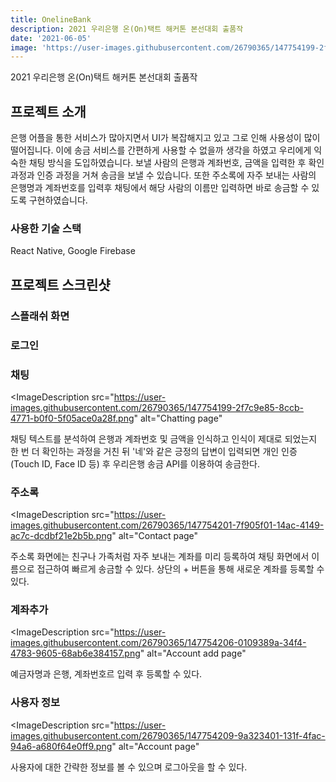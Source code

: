 ```yaml
---
title: OnelineBank
description: 2021 우리은행 온(On)택트 해커톤 본선대회 출품작
date: '2021-06-05'
image: 'https://user-images.githubusercontent.com/26790365/147754199-2f7c9e85-8ccb-4771-b0f0-5f05ace0a28f.png'
---
```


2021 우리은행 온(On)택트 해커톤 본선대회 출품작

## 프로젝트 소개

은행 어플을 통한 서비스가 많아지면서 UI가 복잡해지고 있고 그로 인해 사용성이 많이 떨어집니다.
이에 송금 서비스를 간편하게 사용할 수 없을까 생각을 하였고 우리에게 익숙한 채팅 방식을 도입하였습니다.
보낼 사람의 은행과 계좌번호, 금액을 입력한 후 확인 과정과 인증 과정을 거쳐 송금을 보낼 수 있습니다.
또한 주소록에 자주 보내는 사람의 은행명과 계좌번호를 입력후 채팅에서 해당 사람의 이름만 입력하면 바로 송금할 수 있도록 구현하였습니다.

### 사용한 기술 스택

React Native, Google Firebase

## 프로젝트 스크린샷

### 스플래쉬 화면

<ImageDescription src="https://user-images.githubusercontent.com/26790365/147754188-c853857c-8437-4a9d-b303-1fc5b2ecaebd.png" alt="Splash page">

</ImageDescription>

### 로그인

<ImageDescription
  src="https://user-images.githubusercontent.com/26790365/147754195-79e96cc7-329a-460e-abc0-7ec38180c106.png"
  alt="Login page"
/>

### 채팅

<ImageDescription
  src="https://user-images.githubusercontent.com/26790365/147754199-2f7c9e85-8ccb-4771-b0f0-5f05ace0a28f.png"
  alt="Chatting page"
>
  채팅 텍스트를 분석하여 은행과 계좌번호 및 금액을 인식하고 인식이 제대로
  되었는지 한 번 더 확인하는 과정을 거친 뒤 '네'와 같은 긍정의 답변이 입력되면
  개인 인증(Touch ID, Face ID 등) 후 우리은행 송금 API를 이용하여 송금한다.
</ImageDescription>

### 주소록

<ImageDescription
  src="https://user-images.githubusercontent.com/26790365/147754201-7f905f01-14ac-4149-ac7c-dcdbf21e2b5b.png"
  alt="Contact page"
>
  주소록 화면에는 친구나 가족처럼 자주 보내는 계좌를 미리 등록하여 채팅 화면에서
  이름으로 접근하여 빠르게 송금할 수 있다. 상단의 + 버튼을 통해 새로운 계좌를
  등록할 수 있다.
</ImageDescription>

### 계좌추가

<ImageDescription
  src="https://user-images.githubusercontent.com/26790365/147754206-0109389a-34f4-4783-9605-68ab6e384157.png"
  alt="Account add page"
>
  예금자명과 은행, 계좌번호르 입력 후 등록할 수 있다.
</ImageDescription>

### 사용자 정보

<ImageDescription
  src="https://user-images.githubusercontent.com/26790365/147754209-9a323401-131f-4fac-94a6-a680f64e0ff9.png"
  alt="Account page"
>
  사용자에 대한 간략한 정보를 볼 수 있으며 로그아웃을 할 수 있다.
</ImageDescription>
